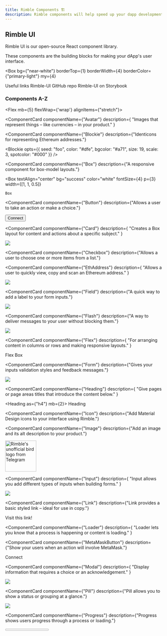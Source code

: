 ```yaml
---
title: Rimble Components 🏗
description: Rimble components will help speed up your dapp development and provide research-based UX to improve engagement.
---
```



## Rimble UI

Rimble UI is our open-source React component library.

These components are the building blocks for making your dApp's user interface.

<Box
  bg={"near-white"}
  borderTop={1}
  borderWidth={4}
  borderColor={"primary-light"}
  my={4}
>
  <Flex alignItems="center" mb={3} pt={3}>
    <Icon color={"mid-gray"} name="Info" mr={2} ml={3} size="20px" />
    <Text caps color="mid-gray" fontSize={1} fontWeight="bold" mr={3}>
      Useful links
    </Text>
  </Flex>
  <Link
    title="Get the code at GitHub"
    target="_blank"
    href="https://github.com/ConsenSys/rimble-ui"
  >
    <Flex
      borderLeft={1}
      borderRight={1}
      borderColor={"light-gray"}
      alignItems="center"
      p={3}
      bg={"white"}
    >
      Rimble-UI GitHub repo
      <Icon name="Launch" ml={2} size="14px" />
    </Flex>
  </Link>
  <Link
    title="View the rimble-ui components in Storybook"
    target="_blank"
    href="https://rimble-ui-storybook.netlify.com/"
  >
    <Flex
      border={1}
      borderColor={"light-gray"}
      alignItems="center"
      p={3}
      bg={"white"}
    >
      Rimble-UI on Storybook
      <Icon name="Launch" ml={2} size="14px" />
    </Flex>
  </Link>
</Box>

### Components A-Z

<Flex mb={5} flexWrap={'wrap'} alignItems={"stretch"}>

<ComponentCard
  componentName={"Avatar"}
  description={
    "Images that represent things – like currencies – in your product."
  }
>
  <Avatar
    size="large"
    src="https://airswap-token-images.s3.amazonaws.com/DAI.png"
  />
</ComponentCard>

<ComponentCard
  componentName={"Blockie"}
  description={"Identicons for representing Ethereum addresses."}
>
  <Blockie
    opts={{
      seed: "foo",
      color: "#dfe",
      bgcolor: "#a71",
      size: 19,
      scale: 3,
      spotcolor: "#000"
    }}
  />
</ComponentCard>

<ComponentCard
  componentName={"Box"}
  description={"A responsive component for box-model layouts."}
>
  <Box
    textAlign="center"
    bg="success"
    color="white"
    fontSize={4}
    p={3}
    width={[1, 1, 0.5]}
  >
    Box
  </Box>
</ComponentCard>

<ComponentCard
  componentName={"Button"}
  description={"Allows a user to take an action or make a choice."}
>
  <Button>Connect</Button>
</ComponentCard>

<ComponentCard
  componentName={"Card"}
  description={
    "Creates a Box layout for content and actions about a specific subject."
  }
>
  <Image p={2} height="auto" maxWidth="100%" src="/images/card.png" />
</ComponentCard>

<ComponentCard
  componentName={"Checkbox"}
  description={"Allows a user to choose one or more items from a list."}
>
  <Checkbox defaultChecked label="Ether" required={true} mr={4} />
  <Checkbox label="EOS" required={true} />
</ComponentCard>

<ComponentCard
  componentName={"EthAddress"}
  description={
    "Allows a user to quickly view, copy and scan an Ethereum address."
  }
>
  <Image p={2} height="auto" maxWidth="100%" src="/images/Ethaddress.png" />
</ComponentCard>

<ComponentCard
  componentName={"Field"}
  description={"A quick way to add a label to your form inputs."}
>
  <Image p={2} height="auto" maxWidth="100%" src="/images/public-address.png" />
</ComponentCard>

<ComponentCard
  componentName={"Flash"}
  description={"A way to deliver messages to your user without blocking them."}
>
  <Image p={2} height="auto" maxWidth="100%" src="/images/flash.png" />
</ComponentCard>

<ComponentCard
  componentName={"Flex"}
  description={
    "For arranging content in columns or rows and making responsive layouts."
  }
>
  <Flex>
    <Box p={3} mr={3} width={1 / 2} color="white" bg="primary">
      Flex
    </Box>
    <Box p={3} width={1 / 2} color="white" bg="success">
      Box
    </Box>
  </Flex>
</ComponentCard>

<ComponentCard
  componentName={"Form"}
  description={"Gives your inputs validation styles and feedback messages."}
>
  <Image p={2} height="auto" maxWidth="100%" src="/images/form.png" />
</ComponentCard>

<ComponentCard
  componentName={"Heading"}
  description={
    "Give pages or page areas titles that introduce the content below."
  }
>
  <Heading as={"h4"} mb={2}>
    Heading
  </Heading>
</ComponentCard>

<ComponentCard
  componentName={"Icon"}
  description={"Add Material Design icons to your interface using Rimble."}
>
  <Icon name="Code" color="primary" ml={0} size="24px" />
</ComponentCard>

<ComponentCard
  componentName={"Image"}
  description={"Add an image and its alt description to your product."}
>
  <Image
    alt="Rimble's unofficial bird logo from Telegram"
    borderRadius={8}
    height="100px"
    src="/images/rimble-unofficial-logo.png"
  />
</ComponentCard>

<ComponentCard
  componentName={"Input"}
  description={
    "Input allows you add different types of inputs when building forms."
  }
>
  <Image p={2} height="auto" maxWidth="100%" src="/images/input.png" />
</ComponentCard>

<ComponentCard
  componentName={"Link"}
  description={"Link provides a basic styled link – ideal for use in copy."}
>
  <Link href="#!" target="_blank" title="This link goes somewhere">
    Visit this link!
  </Link>
</ComponentCard>

<ComponentCard
  componentName={"Loader"}
  description={
    "Loader lets you know that a process is happening or content is loading."
  }
>
  <Loader size="100px" />
</ComponentCard>

<ComponentCard
  componentName={"MetaMaskButton"}
  description={"Show your users when an action will involve MetaMask."}
>
  <MetaMaskButton mx={2}>Connect</MetaMaskButton>
</ComponentCard>

<ComponentCard
  componentName={"Modal"}
  description={
    "Display information that requires a choice or an acknowledgement."
  }
>
  <Image p={2} height="auto" maxWidth="100%" src="/images/modal.png" />
</ComponentCard>

<ComponentCard
  componentName={"Pill"}
  description={"Pill allows you to show a status or grouping at a glance."}
>
  <Image p={2} height="auto" maxWidth="100%" src="/images/pill.png" />
</ComponentCard>

<ComponentCard
  componentName={"Progress"}
  description={"Progress shows users progress through a process or loading."}
>
  <Progress value={0.5} />
</ComponentCard>

<ComponentCard
  componentName={"QR"}
  description={
    "QR allows you provide a QR code for a string – like an Ethereum address."
  }
>
  <QR size="80px" value="0xAc03BB73b6a9e108530AFf4Df5077c2B3D481e5A" />
</ComponentCard>

<ComponentCard
  componentName={"Radio"}
  description={"Allows a user to choose only one item from a list."}
>
  <Radio label="Radio button" my={2} />
</ComponentCard>

<ComponentCard
  componentName={"Select"}
  description={"Allows a user to choose from a drop-down list."}
>
  <Field label="Choose your currency">
    <Select
      required={true}
      options={[
        { value: "eth", label: "Ether" },
        { value: "btc", label: "Bitcoin" },
        { value: "gno", label: "Gnosis" },
        { value: "gnt", label: "Golem" },
        { value: "rep", label: "Augur" }
      ]}
    />
  </Field>
</ComponentCard>

<ComponentCard
  componentName={"Slider"}
  description={"Allows a user to control a value using a slider."}
>
  <Slider bg={"near-white"} min={"0"} max={"100"} step={"10"} />
</ComponentCard>

<ComponentCard
  componentName={"Table"}
  description={"Allows a user to compare data in your product."}
>
  <Image p={2} height="auto" maxWidth="100%" src="/images/table.png" />
</ComponentCard>

<ComponentCard
  componentName={"Text"}
  description={
    "Text allows you to control the presentation of your copy content."
  }
>
  <Text fontSize="1">Tell your friends about Rimble.</Text>
</ComponentCard>

<ComponentCard
  componentName={"Textarea"}
  description={"Textarea gives you a long-form free-text input for your forms."}
>
  <Textarea placeholder="Start typing..." rows={4} />
</ComponentCard>

<ComponentCard
  componentName={"ToastMessage"}
  description={"Provide your users with an unimportant temporary message."}
>
  <Image p={2} src="/images/card.png" />
</ComponentCard>

<ComponentCard
  componentName={"Tooltip"}
  description={
    "Give your user extra information about something on the interface."
  }
>
  <Tooltip message="0xAc03BB73b6a9e108530AFf4Df5077c2B3D481e5A" placement="top">
    <Text fontWeight={"bold"} color={"primary"}>
      0xAc03...1e5A
    </Text>
  </Tooltip>
</ComponentCard>

  <ComponentCard componentName={"UPortButton"} description={"Show your users when an action will involve uPort."}>
    <UPortButton mx={2}>Connect</UPortButton>
  </ComponentCard>
</Flex>

## Web3 Components

<Box
  bg={"near-white"}
  borderTop={1}
  borderWidth={4}
  borderColor={"primary-light"}
  my={4}
>
  <Flex alignItems="center" mb={3} pt={3}>
    <Icon color={"mid-gray"} name="Info" mr={2} ml={3} size="20px" />
    <Text caps color="mid-gray" fontSize={1} fontWeight="bold" mr={3}>
      Useful links
    </Text>
  </Flex>
  <Link
    title="Get the code at GitHub"
    target="_blank"
    href="https://github.com/ConsenSys/rimble-web3-components"
  >
    <Flex
      borderLeft={1}
      borderRight={1}
      borderBottom={1}
      borderColor={"light-gray"}
      alignItems="center"
      p={3}
      bg={"white"}
    >
      Web3 Components GitHub repo
      <Icon name="Launch" ml={2} size="14px" />
    </Flex>
  </Link>
</Box>

### Components A-Z

- [`ConnectionBanner`](/components/web3-components/ConnectionBanner)
- [`NetworkIndicator`](/components/web3-components/NetworkIndicator)

